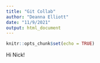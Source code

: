 ```yaml
---
title: "Git Collab"
author: "Deanna Elliott"
date: "11/9/2021"
output: html_document
---
```


```r
knitr::opts_chunk$set(echo = TRUE)
```

Hi Nick!